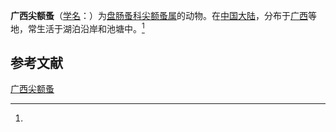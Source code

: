 {{Speciesbox
| name = 广西尖额蚤
| status = 
| status_system = 
| image = 
| genus = Alona
| species = kwangsiensis
| authority = (Chiang, 1963)<ref name='id12370'>{{cite web| url =http://www.bioinfo.cn/db05/BjdwSpecies.php?action=view&id=12370| title =广西尖额蚤| work =《中国动物物种编目数据库》| publisher =中国科学院微生物研究所| author =中国科学院动物研究所| accessdate =2009-04-28| deadurl =yes| archiveurl =https://web.archive.org/web/20160305035959/http://www.bioinfo.cn/db05/BjdwSpecies.php?action=view&id=12370| archivedate =2016-03-05}}</ref>
}}

'''广西尖额蚤'''（[[学名|学名]]：{{lang|la|''Alona kwangsiensis''}}）为[[盘肠蚤科|盘肠蚤科]][[尖额蚤属|尖额蚤属]]的动物。在[[中国大陆|中国大陆]]，分布于[[广西|广西]]等地，常生活于湖泊沿岸和池塘中。<ref name='id12370'/>

== 参考文献 ==
{{reflist}}

{{Wikispecies|Alona kwangsiensis}}
{{Taxonbar|from=Q11062411}}

[[Category:尖额蚤属|广西尖额蚤]]


{{节肢动物小作品}}